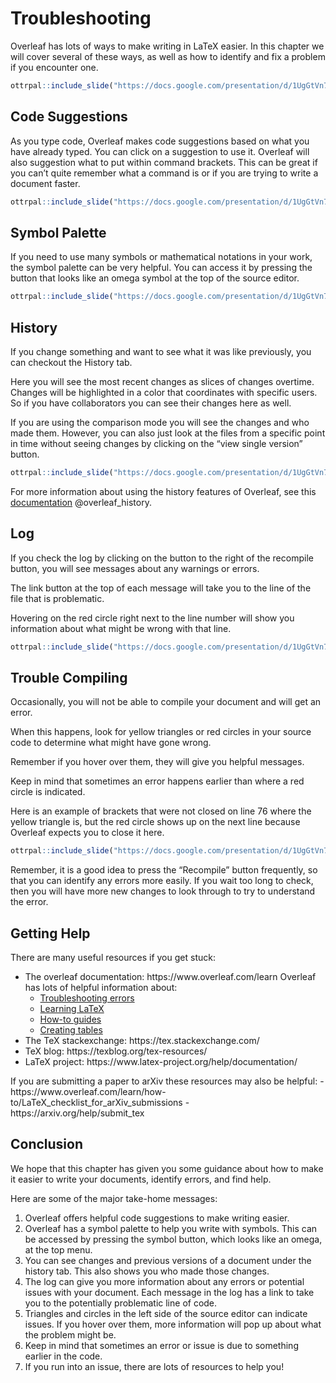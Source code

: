 
# Troubleshooting

Overleaf has lots of ways to make writing in LaTeX easier. In this chapter we will cover several of these ways, as well as how to identify and fix a problem if you encounter one.

```r
ottrpal::include_slide("https://docs.google.com/presentation/d/1UgGtVn7RsqdQ4pJxDk_dueSyREHcH-uWTNAT27E2mG8/edit#slide=id.g1c84a339a79_0_39")
```

## Code Suggestions

As you type code, Overleaf makes code suggestions based on what you have already typed. You can click on a suggestion to use it. Overleaf will also suggestion what to put within command brackets. This can be great if you can't quite remember what a command is or if you are trying to write a document faster.


```r
ottrpal::include_slide("https://docs.google.com/presentation/d/1UgGtVn7RsqdQ4pJxDk_dueSyREHcH-uWTNAT27E2mG8/edit#slide=id.g1c917691280_100_0")
```

## Symbol Palette

If you need to use many symbols or mathematical notations in your work, the symbol palette can be very helpful. You can access it by pressing the button that looks like an omega symbol at the top of the source editor.

```r
ottrpal::include_slide("https://docs.google.com/presentation/d/1UgGtVn7RsqdQ4pJxDk_dueSyREHcH-uWTNAT27E2mG8/edit#slide=id.g1c917691280_100_7")
```


## History

If you change something and want to see what it was like previously, you can checkout the History tab. 

Here you will see the most recent changes as slices of changes overtime. Changes will be highlighted in a color that coordinates with specific users. So if you have collaborators you can see their changes here as well.

If you are using the comparison mode you will see the changes and who made them. However, you can also just look at the files from a specific point in time without seeing changes by clicking on the "view single version" button.

```r
ottrpal::include_slide("https://docs.google.com/presentation/d/1UgGtVn7RsqdQ4pJxDk_dueSyREHcH-uWTNAT27E2mG8/edit#slide=id.g1cc5927a0b3_0_12")
```

For more information about using the history features of Overleaf, see this [documentation](https://www.overleaf.com/learn/latex/Using_the_History_feature) @overleaf_history.

## Log

If you check the log by clicking on the button to the right of the recompile button, you will see messages about any warnings or errors.

The link button at the top of each message will take you to the line of the file that is problematic. 

Hovering on the red circle right next to the line number will show you information about what might be wrong with that line.

```r
ottrpal::include_slide("https://docs.google.com/presentation/d/1UgGtVn7RsqdQ4pJxDk_dueSyREHcH-uWTNAT27E2mG8/edit#slide=id.g1cc5927a0b3_0_17")
```


## Trouble Compiling

Occasionally, you will not be able to compile your document and will get an error. 

When this happens, look for yellow triangles or red circles in your source code to determine what might have gone wrong.

Remember if you hover over them, they will give you helpful messages. 

Keep in mind that sometimes an error happens earlier than where a red circle is indicated. 

Here is an example of brackets that were not closed on line 76 where the yellow triangle is, but the red circle shows up on the next line because Overleaf expects you to close it here.

```r
ottrpal::include_slide("https://docs.google.com/presentation/d/1UgGtVn7RsqdQ4pJxDk_dueSyREHcH-uWTNAT27E2mG8/edit#slide=id.g1c917691280_100_39")
```

<div class = "warning">
Remember, it is a good idea to press the "Recompile" button frequently, so that you can identify any errors more easily. If you wait too long to check, then you will have more new changes to look through to try to understand the error.
</div>


## Getting Help


There are many useful resources if you get stuck:

- The overleaf documentation: https://www.overleaf.com/learn
Overleaf has lots of helpful information about:
    - [Troubleshooting errors](https://www.overleaf.com/learn/latex/Errors)
    - [Learning LaTeX](https://www.overleaf.com/learn/latex/Learn_LaTeX_in_30_minutes)
    - [How-to guides](https://www.overleaf.com/learn/how-to)
    - [Creating tables](https://www.overleaf.com/learn/latex/Tables)  
- The TeX stackexchange: https://tex.stackexchange.com/
- TeX blog: https://texblog.org/tex-resources/
- LaTeX project: https://www.latex-project.org/help/documentation/

If you are submitting a paper to arXiv these resources may also be helpful:
- https://www.overleaf.com/learn/how-to/LaTeX_checklist_for_arXiv_submissions
- https://arxiv.org/help/submit_tex

## Conclusion

We hope that this chapter has given you some guidance about how to make it easier to write your documents, identify errors, and find help.

Here are some of the major take-home messages:

1. Overleaf offers helpful code suggestions to make writing easier.
1. Overleaf has a symbol palette to help you write with symbols. This can be accessed by pressing the symbol button, which looks like an omega, at the top menu.
1. You can see changes and previous versions of a document under the history tab. This also shows you who made those changes.
1. The log can give you more information about any errors or potential issues with your document. Each message in the log has a link to take you to the potentially problematic line of code.
1. Triangles and circles in the left side of the source editor can indicate issues. If you hover over them, more information will pop up about what the problem might be.
1. Keep in mind that sometimes an error or issue is due to something earlier in the code.
1. If you run into an issue, there are lots of resources to help you!



